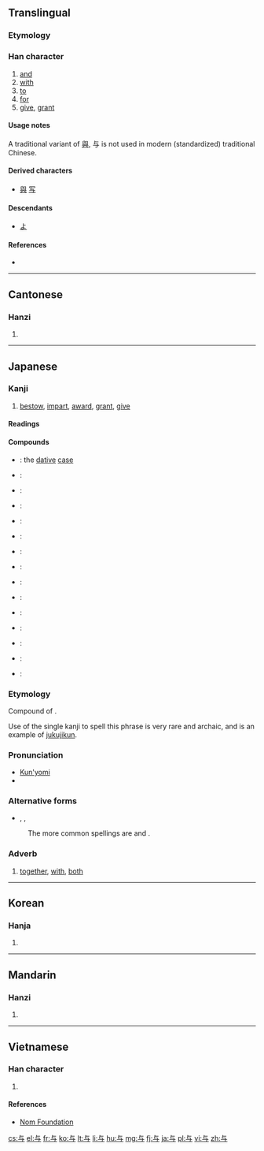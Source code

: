 ==Translingual==
{{stroke order|type=bw|strokes=3}}

{{ja-forms|[[与]]|[[与]]|與}}

===Etymology===
{{Han etyl}}

===Han character===
{{Han char|rn=1|rad=一|as=03|sn=4|four=2140<sub>7</sub>|canj=卜尸一 (YSM)}}

# [[and]]
# [[with]]
# [[to]]
# [[for]]
# [[give]], [[grant]]

====Usage notes====
A traditional variant of [[與]], 与 is not used in modern (standardized) traditional Chinese.

====Derived characters====
* [[與]] [[写]]

====Descendants====
* [[よ]]

====References====
* {{Han ref|kx=0077.010|dkj=00020|dj=0154.010|hdz=10005.030|uh=4E0E|ud=19982|bh=C94F|bd=51535}}

----

==Cantonese==

===Hanzi===
{{yue-hanzi|jyut=jyu5|y=yu4, yu5 yu6|tra=與}}

# {{defn|lang=yue|sort=一03}}

----

==Japanese==

===Kanji===
{{ja-kanji|grade=c|rs=一03}}

# [[bestow]], [[impart]], [[award]], [[grant]], [[give]]

====Readings====
{{ja-readings
|on=[[よ]] (yo)
|kun=[[あたう]] ([[与う]], atau), [[あたゆ]] ([[与ゆ]], atayu), [[あたえる]] ([[与える]], ataeru), [[あずかる]] ([[与る]], [[与かる]], azukaru), [[くみす]] ([[与す]], kumisu), [[くみする]] ([[与する]], kumisuru), [[ともに]] (tomoni)
|nanori=[[とも]] (tomo), [[ゆ]] (yu)
}}

====Compounds====
{{der-top|Compounds}}
* {{l|ja|与格|tr=[[よかく]], ''[[yokaku]]''}}: the [[dative]] [[case]]
* {{l|ja|与件}}:
* {{l|ja|与太}}:
* {{l|ja|与太郎}}:
* {{l|ja|与奪}}:
* {{l|ja|生殺与奪}}:
* {{l|ja|与力}}:
* {{l|ja|関与}}:
* {{l|ja|給与}}:
* {{l|ja|供与}}:
* {{l|ja|授与}}:
* {{l|ja|賞与}}:
* {{l|ja|贈与}}:
* {{l|ja|天与}}:
* {{l|ja|付与}}:
{{bottom}}

===Etymology===
Compound of {{compound|lang=ja|ともに|とも|tr1=tomo|t1=with; both|に|tr2=ni|t2=adverbial particle}}.  

Use of the single kanji {{lang|ja|与}} to spell this phrase is very rare and archaic, and is an example of [[熟字訓#Japanese|jukujikun]].

===Pronunciation===
* [[訓読み|Kun'yomi]]
* {{IPA|lang=ja|/to.mo.ni/|[to̞mo̞ni]}}

===Alternative forms===
* {{l|ja|ともに}}, {{l|ja|共に}}, {{l|ja|倶に}}
: The more common spellings are {{l|ja|ともに}} and {{l|ja|共に}}.

===Adverb===
{{ja-pos|k|adverb|hira=ともに|rom=tomo ni}}

# {{ja-def|共に}} [[together]], [[with]], [[both]]

----

==Korean==

===Hanja===
{{ko-hanja|hangeul=[[여]]|rv=yeo|mr=yŏ}}

# {{defn|lang=ko|sort=一03}}

----

==Mandarin==

===Hanzi===
{{cmn-hanzi|tra=與|pin=[[yú]] ([[yu2]]), [[yǔ]] ([[yu3]]), [[yù]] ([[yu4]])|wg=yü<sup>2</sup>, yü<sup>3</sup>, yü<sup>4</sup>}}

# {{defn|lang=cmn|sort=一03}}

----

==Vietnamese==

===Han character===
{{vi-hantu|[[dữ]], [[dự]], [[đử]]|rs=一03}}

# {{defn|lang=vi|sort=一03}}

====References====
*[http://nomfoundation.org/common/nom_details.php?codepoint=4e0e Nom Foundation]

[[cs:与]]
[[el:与]]
[[fr:与]]
[[ko:与]]
[[lt:与]]
[[li:与]]
[[hu:与]]
[[mg:与]]
[[fj:与]]
[[ja:与]]
[[pl:与]]
[[vi:与]]
[[zh:与]]